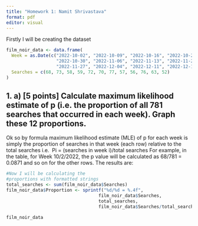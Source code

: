 ```yaml
---
title: "Homework 1: Namit Shrivastava"
format: pdf
editor: visual
---
```

Firstly I will be creating the dataset
```r
film_noir_data <- data.frame(
  Week = as.Date(c("2022-10-02", "2022-10-09", "2022-10-16", "2022-10-23", 
                   "2022-10-30", "2022-11-06", "2022-11-13", "2022-11-20",
                   "2022-11-27", "2022-12-04", "2022-12-11", "2022-12-18")),
  Searches = c(68, 73, 58, 59, 72, 70, 77, 57, 56, 76, 63, 52)
)
```
## 1. a) [5 points] Calculate maximum likelihood estimate of p (i.e. the proportion of all 781 searches that occurred in each week). Graph these 12 proportions.

Ok so by formula maximum likelihood estimate (MLE) of p for each week is simply the proportion of searches in that week (each row) relative to the total searches i.e. 
Pi = (searches in week i)/total searches
For example, in the table, for Week 10/2/2022, the p value will be calculated as 68/781 = 0.0871 and so on for the other rows. The results are:
```r
#Now I will be calculating the 
#proportions with formatted strings
total_searches <- sum(film_noir_data$Searches)
film_noir_data$Proportion <- sprintf("%d/%d = %.4f", 
                                   film_noir_data$Searches, 
                                   total_searches,
                                   film_noir_data$Searches/total_searches)

film_noir_data
```


